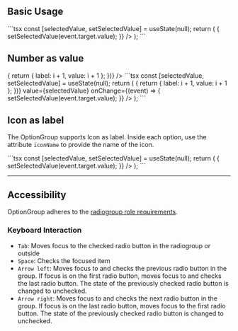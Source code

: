
## Basic Usage

<Preview className="block">
  <Demo 
    options={[
      { value: 'daily', label: 'Daily' },
      { value: 'weekly', label: 'Weekly' },
      { value: 'yearly', label: 'Yearly' },
    ]}
  />
</Preview>
```tsx
const [selectedValue, setSelectedValue] = useState<string | null>(null);
return (
  <OptionGroup
    name="optionGroupField"
    options={[
      { value: "daily", label: "Daily" },
      { value: "weekly", label: "Weekly" },
      { value: "yearly", label: "Yearly" },
    ]}
    value={selectedValue}
    onChange={(event) => {
      setSelectedValue(event.target.value);
    }}
  />
);
```

## Number as value

<Preview className="block">
  <Demo 
    options={Array.from({ length: 10 }, (_, i) => {
      return { label: i + 1, value: i + 1 };
    })}
  />
</Preview>
```tsx
const [selectedValue, setSelectedValue] = useState<string | null>(null);
return (
  <OptionGroup
    name="nps"
    options={Array.from({ length: 10 }, (_, i) => {
      return { label: i + 1, value: i + 1 };
    })}
    value={selectedValue}
    onChange={(event) => {
      setSelectedValue(event.target.value);
    }}
  />
);
```

## Icon as label

The OptionGroup supports Icon as label. Inside each option, use the attribute `iconName` to provide the name of the icon.

<Preview className="block">
  <Demo
    options={[
      {
        iconName: "airplane",
        label: "airplane",
        value: "airplane",
      },
      {
        iconName: "car",
        label: "car",
        value: "car",
      },
      {
        iconName: "bike",
        label: "bike",
        value: "bike",
      },
    ]}
  />
</Preview>
```tsx
const [selectedValue, setSelectedValue] = useState<string | null>(null);
return (
  <OptionGroup
    name="transport"
    options={[
      {
        iconName: "airplane",
        label: "airplane",
        value: "airplane",
      },
      {
        iconName: "car",
        label: "car",
        value: "car",
      },
      {
        iconName: "bike",
        label: "bike",
        value: "bike",
      },
    ]}
    value={selectedValue}
    onChange={(event) => {
      setSelectedValue(event.target.value);
    }}
  />
);
```

---

## Accessibility

OptionGroup adheres to the [radiogroup role requirements](https://www.w3.org/TR/wai-aria-1.2/#radiogroup).

### Keyboard Interaction

- `Tab`: Moves focus to the checked radio button in the radiogroup or outside
- `Space`: Checks the focused item
- `Arrow left`: Moves focus to and checks the previous radio button in the group. If focus is on the first radio button, moves focus to and checks the last radio button. The state of the previously checked radio button is changed to unchecked.
- `Arrow right`: Moves focus to and checks the next radio button in the group. If focus is on the last radio button, moves focus to the first radio button. The state of the previously checked radio button is changed to unchecked.
